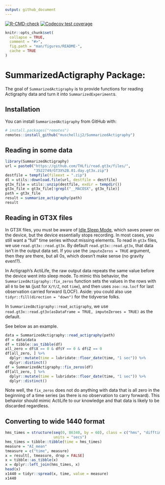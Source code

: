 ```yaml
---
output: github_document
---
```


<!-- badges: start -->
[![R-CMD-check](https://github.com/muschellij2/SummarizedActigraphy/actions/workflows/R-CMD-check.yaml/badge.svg)](https://github.com/muschellij2/SummarizedActigraphy/actions/workflows/R-CMD-check.yaml)
[![Codecov test coverage](https://codecov.io/gh/muschellij2/SummarizedActigraphy/branch/master/graph/badge.svg)](https://codecov.io/gh/muschellij2/SummarizedActigraphy?branch=master)
<!-- badges: end -->

<!-- README.md is generated from README.Rmd. Please edit that file -->

```r
knitr::opts_chunk$set(
  collapse = TRUE,
  comment = "#>",
  fig.path = "man/figures/README-",
  cache = TRUE
)
```

# SummarizedActigraphy Package: 
The goal of `SummarizedActigraphy` is to provide functions for reading Actigraphy data and turn it into `SummarizedExperiment`s.

## Installation

You can install `SummarizedActigraphy` from GitHub with:

```r
# install.packages("remotes")
remotes::install_github("muschellij2/SummarizedActigraphy")
```

## Reading in some data

```r
library(SummarizedActigraphy)
url = paste0("https://github.com/THLfi/read.gt3x/files/",
             "3522749/GT3X%2B.01.day.gt3x.zip")
destfile = tempfile(fileext = ".zip")
dl = utils::download.file(url, destfile = destfile)
gt3x_file = utils::unzip(destfile, exdir = tempdir())
gt3x_file = gt3x_file[!grepl("__MACOSX", gt3x_file)]
path = gt3x_file
result = summarize_actigraphy(path)
result
```


## Reading in GT3X files

In GT3X files, you must be aware of [Idle Sleep Mode](https://actigraphcorp.my.site.com/support/s/article/Idle-Sleep-Mode-Explained), which saves power on the device, but the device essentially stops recording.  In most cases, you still want a "full" time series without missing elements.
To read in `gt3x` files, we use `read.gt3x::read.gt3x`. By default `read.gt3x::read.gt3x`, that data isn’t in the output data set. If you use the `imputeZeros = TRUE` argument, then they are there, but all 0s, which doesn’t make sense (no gravity even!?). 

In Actigraph's ActiLife, the raw output data repeats the same value before the device went into sleep mode.  To mimic this behavior, the `SummarizedActigraphy::fix_zeros` function sets the values in the rows with all `0` to be `NA` (just for `X/Y/Z`, not `time`), and then uses `zoo::na.locf` for last observation carried forward (LOCF).  Aside: you could also use `tidyr::fill(direction = "down")` for the tidyverse folks.

In `SummarizedActigraphy::read_actigraphy`, we use `read.gt3x::read.gt3x(asDataFrame = TRUE, imputeZeroes = TRUE)` as the default.

See below as an example.

```r
data = SummarizedActigraphy::read_actigraphy(path)
df = data$data
df = tibble::as_tibble(df)
all_zero = df$X == 0 & df$Y == 0 & df$Z == 0
df[all_zero, ] %>% 
  dplyr::mutate(time = lubridate::floor_date(time, "1 sec")) %>% 
  dplyr::distinct()
df = SummarizedActigraphy::fix_zeros(df)
df[all_zero, ] %>% 
  dplyr::mutate(time = lubridate::floor_date(time, "1 sec")) %>% 
  dplyr::distinct()
```

Note well, the `fix_zeros` does not do anything with data that is all zero in the beginning of a time series (as there is no observation to carry forward).  This behavior should mimic ActiLife to our knowledge and that data is likely to be discarded regardless.

## Converting to wide 1440 format

```r
hms_times = structure(seq(0, 86340, by = 60), class = c("hms", "difftime"),
                      units = "secs")
hms_times = tibble::tibble(time = hms_times)
measure = "AI_mean"
tmeasure = c("time", measure)
x = result[, tmeasure, drop = FALSE]
x = tibble::as_tibble(x)
x = dplyr::left_join(hms_times, x)
head(x)
x1440 = tidyr::spread(x, time, value = measure)
x1440
```
